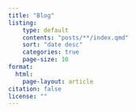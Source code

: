 ```yaml
---
title: "Blog"
listing:
    type: default
    contents: "posts/**/index.qmd"
    sort: "date desc"
    categories: true
    page-size: 10
format:
  html:
    page-layout: article
citation: false
license: ""
---
```



